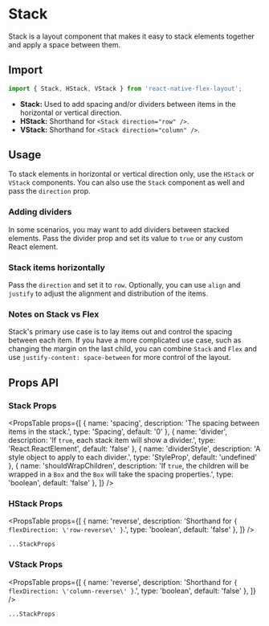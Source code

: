 
# Stack

Stack is a layout component that makes it easy to stack elements together and apply a space between them.

## Import

```js
import { Stack, HStack, VStack } from 'react-native-flex-layout';
```

- **Stack:** Used to add spacing and/or dividers between items in the horizontal or vertical direction.
- **HStack:** Shorthand for `<Stack direction="row" />`.
- **VStack:** Shorthand for `<Stack direction="column" />`.

## Usage

To stack elements in horizontal or vertical direction only, use the `HStack` or `VStack` components. You can also use
the `Stack` component as well and pass the `direction` prop.

### Adding dividers

In some scenarios, you may want to add dividers between stacked elements. Pass the divider prop and set its value
to `true` or any custom React element.

### Stack items horizontally

Pass the `direction` and set it to `row`. Optionally, you can use `align` and `justify` to adjust the alignment and
distribution of the items.

### Notes on Stack vs Flex

Stack's primary use case is to lay items out and control the spacing between each item. If you have a more complicated
use case, such as changing the margin on the last child, you can combine `Stack` and `Flex` and
use `justify-content: space-between` for more control of the layout.

## Props API

### Stack Props

<PropsTable
  props={[
    { name: 'spacing', description: 'The spacing between items in the stack.', type: 'Spacing', default: '0' },
    {
      name: 'divider',
      description: 'If `true`, each stack item will show a divider.',
      type: 'React.ReactElement',
      default: 'false'
    },
    {
      name: 'dividerStyle',
      description: 'A style object to apply to each divider.',
      type: 'StyleProp<ViewStyle>',
      default: 'undefined'
    },
    {
      name: 'shouldWrapChildren',
      description: 'If `true`, the children will be wrapped in a `Box` and the `Box` will take the spacing properties.',
      type: 'boolean',
      default: 'false'
    },
  ]}
/>

### HStack Props

<PropsTable
  props={[
    {
      name: 'reverse',
      description: 'Shorthand for `{ flexDirection: \'row-reverse\' }`.',
      type: 'boolean',
      default: 'false'
    },
  ]}
/>

`...StackProps`

### VStack Props

<PropsTable
  props={[
    {
      name: 'reverse',
      description: 'Shorthand for `{ flexDirection: \'column-reverse\' }`.',
      type: 'boolean',
      default: 'false'
    },
  ]}
/>

`...StackProps`
